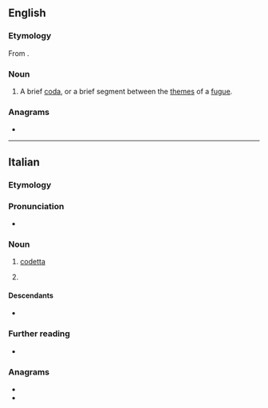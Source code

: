 ==English==

===Etymology===
From {{bor|en|it|codetta}}.

===Noun===
{{en-noun}}

# {{lb|en|music}} A brief [[coda]], or a brief segment between the [[theme]]s of a [[fugue]].

===Anagrams===
* {{anagrams|en|a=acdeott|Cadotte}}

----

==Italian==

===Etymology===
{{af|it|coda|-etta|pos2=diminutive suffix}}

===Pronunciation===
* {{it-IPA|codétta}}

===Noun===
{{it-noun|f}}

# {{lb|it|music}} [[#English|codetta]]
# {{rfdef|it}}

====Descendants====
* {{desc|en|codetta|bor=1}}

===Further reading===
* {{R:it:Treccani}}

===Anagrams===
* {{l|it|cadetto}}
* {{l|it|decotta}}